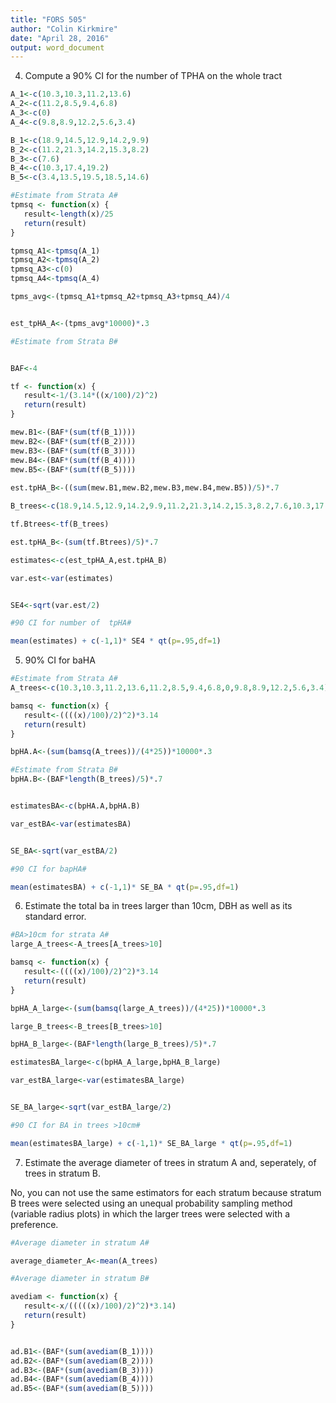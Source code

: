 ```yaml
---
title: "FORS 505"
author: "Colin Kirkmire"
date: "April 28, 2016"
output: word_document
---
```


(4) Compute a 90% CI for the number of TPHA on the whole tract
```r

A_1<-c(10.3,10.3,11.2,13.6)
A_2<-c(11.2,8.5,9.4,6.8)
A_3<-c(0)
A_4<-c(9.8,8.9,12.2,5.6,3.4)

B_1<-c(18.9,14.5,12.9,14.2,9.9)
B_2<-c(11.2,21.3,14.2,15.3,8.2)
B_3<-c(7.6)
B_4<-c(10.3,17.4,19.2)
B_5<-c(3.4,13.5,19.5,18.5,14.6)

```


```r
#Estimate from Strata A#
tpmsq <- function(x) {
   result<-length(x)/25
   return(result)
}

tpmsq_A1<-tpmsq(A_1)
tpmsq_A2<-tpmsq(A_2)
tpmsq_A3<-c(0)
tpmsq_A4<-tpmsq(A_4)

tpms_avg<-(tpmsq_A1+tpmsq_A2+tpmsq_A3+tpmsq_A4)/4


est_tpHA_A<-(tpms_avg*10000)*.3
```

```r
#Estimate from Strata B#


BAF<-4

tf <- function(x) {
   result<-1/(3.14*((x/100)/2)^2)
   return(result)
}

mew.B1<-(BAF*(sum(tf(B_1))))
mew.B2<-(BAF*(sum(tf(B_2))))
mew.B3<-(BAF*(sum(tf(B_3))))
mew.B4<-(BAF*(sum(tf(B_4))))
mew.B5<-(BAF*(sum(tf(B_5))))
    
est.tpHA_B<-((sum(mew.B1,mew.B2,mew.B3,mew.B4,mew.B5))/5)*.7

B_trees<-c(18.9,14.5,12.9,14.2,9.9,11.2,21.3,14.2,15.3,8.2,7.6,10.3,17.4,19.2,3.4,13.5,19.5,18.5,14.6)

tf.Btrees<-tf(B_trees)

est.tpHA_B<-(sum(tf.Btrees)/5)*.7

```


```r
estimates<-c(est_tpHA_A,est.tpHA_B)

var.est<-var(estimates)


SE4<-sqrt(var.est/2)

#90 CI for number of  tpHA#

mean(estimates) + c(-1,1)* SE4 * qt(p=.95,df=1)

```

(5) 90% CI for baHA

```r
#Estimate from Strata A#
A_trees<-c(10.3,10.3,11.2,13.6,11.2,8.5,9.4,6.8,0,9.8,8.9,12.2,5.6,3.4)

bamsq <- function(x) {
   result<-((((x)/100)/2)^2)*3.14
   return(result)
}

bpHA.A<-(sum(bamsq(A_trees))/(4*25))*10000*.3

#Estimate from Strata B#
bpHA.B<-(BAF*length(B_trees)/5)*.7


estimatesBA<-c(bpHA.A,bpHA.B)

var_estBA<-var(estimatesBA)


SE_BA<-sqrt(var_estBA/2)

#90 CI for bapHA#

mean(estimatesBA) + c(-1,1)* SE_BA * qt(p=.95,df=1)

```

(6) Estimate the total ba in trees larger than 10cm, DBH as well as its standard error.
```r
#BA>10cm for strata A#
large_A_trees<-A_trees[A_trees>10]

bamsq <- function(x) {
   result<-((((x)/100)/2)^2)*3.14
   return(result)
}

bpHA_A_large<-(sum(bamsq(large_A_trees))/(4*25))*10000*.3

large_B_trees<-B_trees[B_trees>10]

bpHA_B_large<-(BAF*length(large_B_trees)/5)*.7

estimatesBA_large<-c(bpHA_A_large,bpHA_B_large)

var_estBA_large<-var(estimatesBA_large)


SE_BA_large<-sqrt(var_estBA_large/2)

#90 CI for BA in trees >10cm#

mean(estimatesBA_large) + c(-1,1)* SE_BA_large * qt(p=.95,df=1)

```


(7) Estimate the average diameter of trees in stratum A and, seperately, of trees in stratum B.


No, you can not use the same estimators for each stratum because stratum B trees were selected using an unequal probability sampling method (variable radius plots) in which the larger trees were selected with a preference.

```r
#Average diameter in stratum A#

average_diameter_A<-mean(A_trees)

#Average diameter in stratum B#

avediam <- function(x) {
   result<-x/(((((x)/100)/2)^2)*3.14)
   return(result)
}


ad.B1<-(BAF*(sum(avediam(B_1))))
ad.B2<-(BAF*(sum(avediam(B_2))))
ad.B3<-(BAF*(sum(avediam(B_3))))
ad.B4<-(BAF*(sum(avediam(B_4))))
ad.B5<-(BAF*(sum(avediam(B_5))))


```










